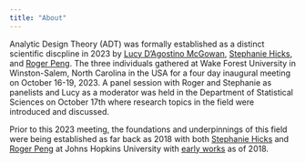 ```yaml
---
title: "About"
---
```



Analytic Design Theory (ADT) was formally established as a distinct scientific discpline in 2023 by [Lucy D'Agostino McGowan](https://www.lucymcgowan.com), [Stephanie Hicks](https://www.stephaniehicks.com), and [Roger Peng](https://rdpeng.org). The three individuals gathered at Wake Forest University in Winston-Salem, North Carolina in the USA for a four day inaugural meeting on October 16-19, 2023. A panel session with Roger and Stephanie as panelists and Lucy as a moderator was held in the Department of Statistical Sciences on October 17th where research topics in the field were introduced and discussed.

Prior to this 2023 meeting, the foundations and underpinnings of this field were being established as far back as 2018 with both [Stephanie Hicks](https://www.stephaniehicks.com) and [Roger Peng](https://rdpeng.org) at Johns Hopkins University with [early works](publications.qmd) as of 2018.

